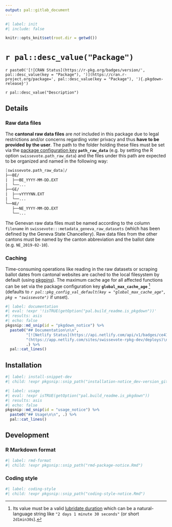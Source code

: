 ```yaml
---
output: pal::gitlab_document
---
```


```r
#| label: init
#| include: false

knitr::opts_knit$set(root.dir = getwd())
```

# `r pal::desc_value("Package")`

`r paste0('[![CRAN Status](https://r-pkg.org/badges/version/', pal::desc_value(key = "Package"), ')](https://cran.r-project.org/package=', pal::desc_value(key = "Package"), '){.pkgdown-release}')`

`r pal::desc_value("Description")`

## Details

### Raw data files

The **cantonal raw data files** are *not* included in this package due to legal restrictions and/or concerns regarding voter privacy and thus **have to be
provided by the user**. The path to the folder holding these files must be set via the [package configuration
key](https://pal.rpkg.dev/reference/pkg_config_val.html) **`path_raw_data`** (e.g. by setting the R option `swissevote.path_raw_data`) and the files under this
path are expected to be organized and named in the following way:

``` fs
[swissevote.path_raw_data]/
├──BE/
|  ├──BE_YYYY-MM-DD.EXT
|  └──...
├──GE/
|  ├──vYYYYNN.EXT
|  └──...
└──NE/
   ├──NE_YYYY-MM-DD.EXT
   └──...
```

The Genevan raw data files must be named according to the column `filename` in `swissevote:::metadata_geneva_raw_datasets` (which has been defined by the Geneva
State Chancellery). Raw data files from the other cantons must be named by the canton abbreviation and the ballot date (e.g. `NE_2019-02-10`).

### Caching

Time-consuming operations like reading in the raw datasets or scraping ballot dates from cantonal websites are cached to the local filesystem by default (using
[pkgpins](https://pkgpins.rpkg.dev)). The maximum cache age for all affected functions can be set via the package configuration key **`global_max_cache_age`**
[^1] (defaults to *`r pal::pkg_config_val_default(key = "global_max_cache_age", pkg = "swissevote")`* if unset).

```r
#| label: documentation
#| eval: !expr '!isTRUE(getOption("pal.build_readme.is_pkgdown"))'
#| results: asis
#| echo: false
pkgsnip::md_snip(id = "pkgdown_notice") %>%
  paste0("## Documentation\n\n",
         "[![Netlify Status](https://api.netlify.com/api/v1/badges/ce410db6-b85a-4707-9358-f0d3449398c3/deploy-status)]",
         "(https://app.netlify.com/sites/swissevote-rpkg-dev/deploys)\n\n",
         .) %>%
  pal::cat_lines()
```

[^1]: Its value must be a valid [lubridate duration](https://lubridate.tidyverse.org/reference/as.duration.html#details) which can be a natural-language string
    like `"2 days 1 minute 30 seconds"` (or short `2d1min30s`).

## Installation

```r
#| label: install-snippet-dev
#| child: !expr pkgsnip::snip_path("installation-notice_dev-version_gitlab.Rmd")
```

```r
#| label: usage
#| eval: !expr isTRUE(getOption("pal.build_readme.is_pkgdown"))
#| results: asis
#| echo: false
pkgsnip::md_snip(id = "usage_notice") %>%
  paste0("## Usage\n\n", .) %>%
  pal::cat_lines()
```

## Development

### R Markdown format

```r
#| label: rmd-format
#| child: !expr pkgsnip::snip_path("rmd-package-notice.Rmd")
```

### Coding style

```r
#| label: coding-style
#| child: !expr pkgsnip::snip_path("coding-style-notice.Rmd")
```
